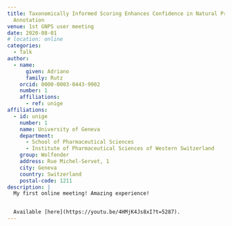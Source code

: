 ```yaml
---
title: Taxonomically Informed Scoring Enhances Confidence in Natural Products
  Annotation
venue: 1st GNPS user meeting
date: 2020-08-01
# location: online
categories:
  - Talk
author:
  - name:
      given: Adriano
      family: Rutz
    orcid: 0000-0003-0443-9902
    number: 1
    affiliations:
      - ref: unige
affiliations:
  - id: unige
    number: 1
    name: University of Geneva
    department:
      - School of Pharmaceutical Sciences
      - Institute of Pharmaceutical Sciences of Western Switzerland
    group: Wolfender
    address: Rue Michel-Servet, 1
    city: Geneva
    country: Switzerland
    postal-code: 1211
description: |
  My first online meeting! Amazing experience!


  Available [here](https://youtu.be/4HMjK4Js8xI?t=5287).
---
```

